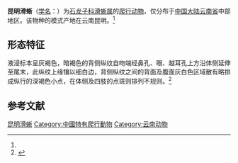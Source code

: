 {{Speciesbox
| name = 昆明滑蜥
| status = LC
| status_system = IUCN3.1
| status_ref =<ref name=iucn>{{IUCN|authors=Rao, D.-q|year=2019|id=102649460|title=''Scincella barbouri''|page =e.T102649460A102649497|access-date=2022-04-17}}</ref>
| image = Scincella barbouri from Kunming 01.jpg
| genus = Scincella
| species = barbouri
| authority = (Stejneger, 1925)<ref name='id4485'>{{cite web| url =http://www.bioinfo.cn/db05/BjdwSpecies.php?action=view&id=4485| title =昆明滑蜥| work =《中国动物物种编目数据库》| publisher =中国科学院微生物研究所| author =中国科学院动物研究所| accessdate =2009-04-11| deadurl =yes| archiveurl =https://web.archive.org/web/20160305065122/http://www.bioinfo.cn/db05/BjdwSpecies.php?action=view&id=4485| archivedate =2016-03-05}}</ref>
}}

'''昆明滑蜥'''（[[学名|学名]]：{{lang|la|''Scincella barbouri''}}）为[[石龙子科|石龙子科]][[滑蜥属|滑蜥属]]的[[爬行动物|爬行动物]]，仅分布于[[中国大陆|中国大陆]][[云南省|云南省]]中部地区。该物种的模式产地在云南昆明。<ref name='id4485'/>
==形态特征==
液浸标本呈灰褐色，暗褐色的背侧纵纹自吻端经鼻孔、眼、越耳孔上方沿体侧延伸至尾末，此纵纹上缘镶以细白边，背侧纵纹之间的背面及腹面灰白色区域散有略排成纵行的深褐色小点，在体侧及四肢的点斑则排列不规则。<ref name=中国动物志>{{cite book |author1=赵尔宓，赵肯堂，周开亚等 |editor=中国科学院中国动物志编辑委员会 |title=中国动物志·爬行纲·第二卷·有鳞目 蜥蜴亚目 |date=1999 |publisher=科学出版社 |location=北京 |isbn=7-03-006750-9/Q·799 |page=394|url=http://www.zoology.csdb.cn/taxon/%7BE76000EB-5A93-4D44-A831-DB2167B2281F%7D|accessdate=2022-04-14|ignore-isbn-error=true}}</ref>
== 参考文献 ==
{{reflist}}

{{Wikispecies|Scincella barbouri}}
{{Taxonbar|from=Q3475846}}

[[Category:滑蜥属|昆明滑蜥]]
[[Category:中國特有爬行動物|Category:中國特有爬行動物]]
[[Category:云南动物|Category:云南动物]]

{{蜥蜴小作品}}